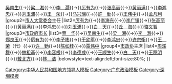 {{Navbox
|name=中华人民共和国深圳市正职领导人
|title=[[中华人民共和国]][[深圳市]][[党和国家机构|四大机构]]正职领导人
|above=
|image=[[File:Flag of the People's Republic of China.svg|80px]]
|state={{{state<includeonly>|collapsed</includeonly>}}}
|group1=[[中共深圳市委|市委]]书记
|list1=[[张勋甫]]{{→}}[[吴南生]]{{→}}[[梁湘|梁　湘]]{{→}}[[李灏_(1926年)|李　灏]]{{→}}[[厉有为]]{{→}}[[张高丽]]{{→}}[[黄丽满]]{{→}}[[李鸿忠]]{{→}}[[刘玉浦]]{{→}}[[王荣 (1958年)|王　荣]]{{→}}[[马兴瑞]]{{→}}[[许勤 (1961年)|許　勤]]{{→}}[[王伟中]]{{→}}[[孟凡利 (1965年)|孟凡利]]
|group2=[[深圳市人民代表大会常务委员会|市人大常委会]]主任
|list2=[[厉有为]]{{→}}[[李海东]]{{→}}[[李广镇]]{{→}}[[张高丽]]{{→}}[[黄丽满]]{{→}}[[李鸿忠]]{{→}}[[刘玉浦]]{{→}}[[白天 (广东政治人物)|白　天]]{{→}}[[丘海|丘　海]]{{→}}[[骆文智]]
|group3=[[深圳市人民政府|市政府]][[深圳市市長列表|市长]]
|list3=[[贾华|贾　华]]{{→}}[[吴南生]]{{→}}[[梁湘|梁　湘]]{{→}}[[李灏_(1926年)|李　灏]]{{→}}[[郑良玉]]{{→}}[[厉有为]]{{→}}[[李子彬]]{{→}}[[于幼军]]{{→}}[[李鸿忠]]{{→}}[[许宗衡]]{{→}}[[王荣 (1958年)|王　荣]]（代）{{→}}[[许勤 (1961年)|许　勤]]{{→}}[[陈如桂]]{{→}}[[覃伟中]]
|group4=[[中国人民政治协商会议深圳市委员会|市政协]]主席
|list4=[[周溪舞]]{{→}}[[林祖基]]{{→}}[[李容根]]{{→}}[[李德成]]{{→}}[[王顺生]]{{→}}[[白天 (广东政治人物)|白　天]]{{→}}[[王穗明]]{{→}}[[戴北方]]{{→}}[[林洁|林　洁]]
|belowstyle=text-align:left;font-size:80%;
}}<noinclude>
{{collapsible option}}
[[Category:中华人民共和国地方领导人模板]]
[[Category:广东政治模板]]
[[Category:深圳模板]]
</noinclude>